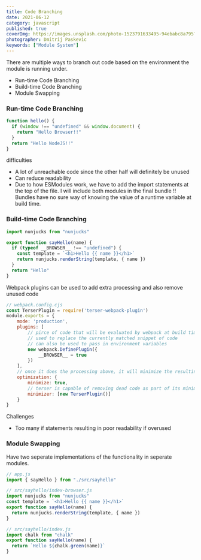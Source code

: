 ```yaml
---
title: Code Branching
date: 2021-06-12
category: javascript
published: true
coverImg: https://images.unsplash.com/photo-1523791633495-94ebabc8a795?ixlib=rb-1.2.1&ixid=MnwxMjA3fDB8MHxwaG90by1wYWdlfHx8fGVufDB8fHx8&auto=format&fit=crop&w=1651&q=80
photographer: Dmitrij Paskevic
keywords: ["Module System"]
---
```


There are multiple ways to branch out code based on the environment the module is running under.

- Run-time Code Branching
- Build-time Code Branching
- Module Swapping

### Run-time Code Branching

```js
function hello() {
  if (window !== "undefined" && window.document) {
    return "Hello Browser!!"
  }
  return "Hello NodeJS!!"
}
```

difficulties

- A lot of unreachable code since the other half will definitely be unused
- Can reduce readability
- Due to how ESModules work, we have to add the import statements at the top of the file. I will include both modules in the final bundle
  !! Bundles have no sure way of knowing the value of a runtime variable at build time.

### Build-time Code Branching

```js
import nunjucks from "nunjucks"

export function sayHello(name) {
  if (typeof __BROWSER__ !== "undefined") {
    const template = `<h1>Hello {{ name }}</h1>`
    return nunjucks.renderString(template, { name })
  }
  return "Hello"
}
```

Webpack plugins can be used to add extra processing and also remove unused code

```js
// webpack.config.cjs
const TerserPlugin = require('terser-webpack-plugin')
module.exports = {
    mode: 'production',
    plugins: [
        // pirce of code that will be evaluated by webpack at build time
        // used to replace the currently matched snippet of code
        // can also be used to pass in environment variables
        new webpack.DefinePlugin({
            __BROWSER__ = true
        })
    ],
    // once it does the processing above, it will minimize the resulting code
    optimization: {
        minimize: true,
        // terser is capable of removing dead code as part of its minimzation algorithm
        minimizer: [new TerserPlugin()]
    }
}
```

Challenges

- Too many if statements resulting in poor readability if overused

### Module Swapping

Have two seperate implementations of the functionality in seperate modules.

```js
// app.js
import { sayHello } from "./src/sayhello"
```

```js
// src/sayhello/index-browser.js
import nunjucks from "nunjucks"
const template = `<h1>Hello {{ name }}</h1>`
export function sayHello(name) {
  return nunjucks.renderString(template, { name })
}
```

```js
// src/sayhello/index.js
import chalk from "chalk"
export function sayHello(name) {
  return `Hello ${chalk.green(name)}`
}
```

